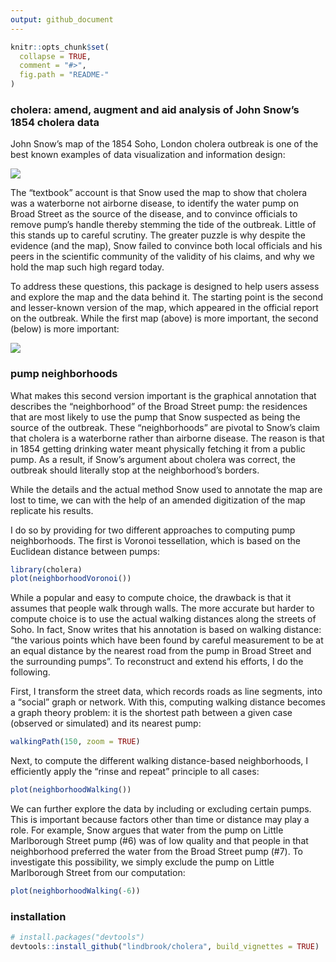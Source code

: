 ```yaml
---
output: github_document
---
```


<!-- README.md is generated from README.Rmd. Please edit that file -->

```r
knitr::opts_chunk$set(
  collapse = TRUE,
  comment = "#>",
  fig.path = "README-"
)
```

### cholera: amend, augment and aid analysis of John Snow's 1854 cholera data

John Snow's map of the 1854 Soho, London cholera outbreak is one of the best known examples of data visualization and information design:

![](vignettes/msu-snows-mapB.jpg)

The "textbook" account is that Snow used the map to show that cholera was a waterborne not airborne disease, to identify the water pump on Broad Street as the source of the disease, and to convince officials to remove pump's handle thereby stemming the tide of the outbreak. Little of this stands up to careful scrutiny. The greater puzzle is why despite the evidence (and the map), Snow failed to convince both local officials and his peers in the scientific community of the validity of his claims, and why we hold the map such high regard today.

To address these questions, this package is designed to help users assess and explore the map and the data behind it. The starting point is the second and lesser-known version of the map, which appeared in the official report on the outbreak. While the first map (above) is more important, the second (below) is more important:

![](vignettes/fig12-6.png)

### pump neighborhoods

What makes this second version important is the graphical annotation that describes the "neighborhood" of the Broad Street pump: the residences that are most likely to use the pump that Snow suspected as being the source of the outbreak. These "neighborhoods" are pivotal to Snow's claim that cholera is a waterborne rather than airborne disease. The reason is that in 1854 getting drinking water meant physically fetching it from a public pump. As a result, if Snow's argument about cholera was correct, the outbreak should literally stop at the neighborhood's borders.

While the details and the actual method Snow used to annotate the map are lost to time, we can with the help of an amended digitization of the map replicate his results.

I do so by providing for two different approaches to computing pump neighborhoods. The first is Voronoi tessellation, which is based on the Euclidean distance between pumps:

```r
library(cholera)
plot(neighborhoodVoronoi())
```

While a popular and easy to compute choice, the drawback is that it assumes that people walk through walls. The more accurate but harder to compute choice is to use the actual walking distances along the streets of Soho. In fact, Snow writes that his annotation is based on walking distance: "the various points which have been found by careful measurement to be at an equal distance by the nearest road from the pump in Broad Street and the surrounding pumps". To reconstruct and extend his efforts, I do the following.

First, I transform the street data, which records roads as line segments, into a "social" graph or network. With this, computing walking distance becomes a graph theory problem: it is the shortest path between a given case (observed or simulated) and its nearest pump:

```r
walkingPath(150, zoom = TRUE)
```

Next, to compute the different walking distance-based neighborhoods, I efficiently apply the "rinse and repeat" principle to all cases:

```r
plot(neighborhoodWalking())
```

We can further explore the data by including or excluding certain pumps. This is important because factors other than time or distance may play a role. For example, Snow argues that water from the pump on Little Marlborough Street pump (#6) was of low quality and that people in that neighborhood preferred the water from the Broad Street pump (#7). To investigate this possibility, we simply exclude the pump on Little Marlborough Street from our computation:

```r
plot(neighborhoodWalking(-6))
```

### installation

```r
# install.packages("devtools")
devtools::install_github("lindbrook/cholera", build_vignettes = TRUE)
```
